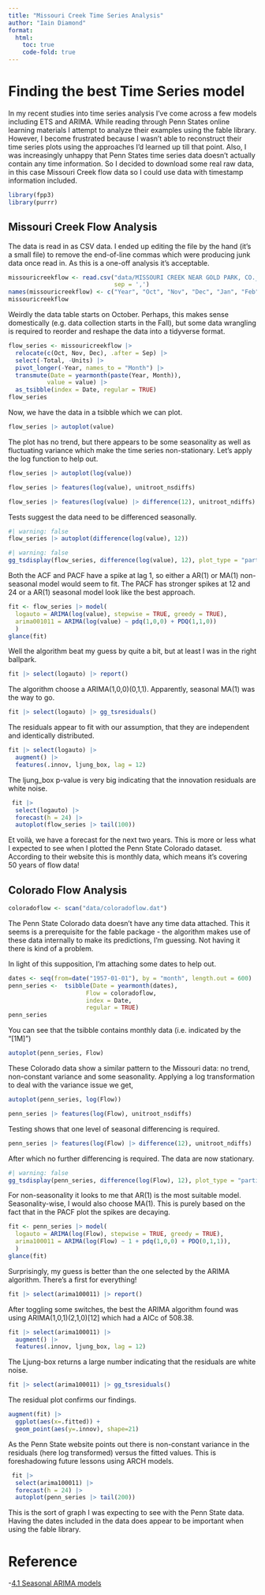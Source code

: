 ```yaml
---
title: "Missouri Creek Time Series Analysis"
author: "Iain Diamond"
format: 
  html:
    toc: true
    code-fold: true
---
```


# Finding the best Time Series model

In my recent studies into time series analysis I've come across a few models including ETS and ARIMA. While reading through Penn States online learning materials I attempt to analyze their examples using the fable library. However, I become frustrated because I wasn't able to reconstruct their time series plots using the approaches I'd learned up till that point. Also, I was increasingly unhappy that Penn States time series data doesn't actually contain any time information. So I decided to download some real raw data, in this case Missouri Creek flow data so I could use data with timestamp information included.

```r
library(fpp3)
library(purrr)
```
## Missouri Creek Flow Analysis

The data is read in as CSV data. I ended up editing the file by the hand (it's a small file) to remove the end-of-line commas which were producing junk data once read in. As this is a one-off analysis it's acceptable.
```r
missouricreekflow <- read.csv("data/MISSOURI CREEK NEAR GOLD PARK, CO._SummaryTable_202403110927.csv",
                              sep = ',')
names(missouricreekflow) <- c("Year", "Oct", "Nov", "Dec", "Jan", "Feb", "Mar", "Apr", "May", "Jun", "Jul", "Aug", "Sep", "Total", "Units")
missouricreekflow
```
Weirdly the data table starts on October. Perhaps, this makes sense domestically (e.g. data collection starts in the Fall), but some data wrangling is required to reorder and reshape the data into a tidyverse format.

```r
flow_series <- missouricreekflow |> 
  relocate(c(Oct, Nov, Dec), .after = Sep) |> 
  select(-Total, -Units) |> 
  pivot_longer(-Year, names_to = "Month") |> 
  transmute(Date = yearmonth(paste(Year, Month)),
           value = value) |>
  as_tsibble(index = Date, regular = TRUE)
flow_series
```

Now, we have the data in a tsibble which we can plot.

```r
flow_series |> autoplot(value)
```
The plot has no trend, but there appears to be some seasonality as well as fluctuating variance which make the time series non-stationary. Let's apply the log function to help out.


```r
flow_series |> autoplot(log(value))
```



```r
flow_series |> features(log(value), unitroot_nsdiffs)
```


```r
flow_series |> features(log(value) |> difference(12), unitroot_ndiffs)
```
Tests suggest the data need to be differenced seasonally.

```r
#| warning: false
flow_series |> autoplot(difference(log(value), 12))
```


```r
#| warning: false
gg_tsdisplay(flow_series, difference(log(value), 12), plot_type = "partial", lag_max = 36)
```
Both the ACF and PACF have a spike at lag 1, so either a AR(1) or MA(1) non-seasonal model would seem to fit. The PACF has stronger spikes at 12 and 24 or a AR(1) seasonal model look like the best approach.

```r
fit <- flow_series |> model(
  logauto = ARIMA(log(value), stepwise = TRUE, greedy = TRUE),
  arima001011 = ARIMA(log(value) ~ pdq(1,0,0) + PDQ(1,1,0))
  )
glance(fit)
```
Well the algorithm beat my guess by quite a bit, but at least I was in the right ballpark.

```r
fit |> select(logauto) |> report()
```
The algorithm choose a ARIMA(1,0,0)(0,1,1). Apparently, seasonal MA(1) was the way to go.

```r
fit |> select(logauto) |> gg_tsresiduals()
```
The residuals appear to fit with our assumption, that they are independent and identically distributed.

```r
fit |> select(logauto) |>  
  augment() |> 
  features(.innov, ljung_box, lag = 12)
```
The ljung_box p-value is very big indicating that the innovation residuals are white noise.


```r
 fit |> 
  select(logauto) |> 
  forecast(h = 24) |> 
  autoplot(flow_series |> tail(100))
```

Et voilà, we have a forecast for the next two years. This is more or less what I expected to see when I plotted the Penn State Colorado dataset. According to their website this is monthly data, which means it's covering 50 years of flow data!

## Colorado Flow Analysis

```r
coloradoflow <- scan("data/coloradoflow.dat")
```
The Penn State Colorado data doesn't have any time data attached. This it seems is a prerequisite for the fable package - the algorithm makes use of these data internally to make its predictions, I'm guessing. Not having it there is kind of a problem.

In light of this supposition, I'm attaching some dates to help out.

```r
dates <- seq(from=date("1957-01-01"), by = "month", length.out = 600)
penn_series <-  tsibble(Date = yearmonth(dates), 
                      Flow = coloradoflow,
                      index = Date,
                      regular = TRUE)
penn_series
```

You can see that the tsibble contains monthly data (i.e. indicated by the "[1M]")

```r
autoplot(penn_series, Flow)
```
These Colorado data show a similar pattern to the Missouri data: no trend, non-constant variance and some seasonality. Applying a log transformation to deal with the variance issue we get,

```r
autoplot(penn_series, log(Flow))
```

```r
penn_series |> features(log(Flow), unitroot_nsdiffs)
```
Testing shows that one level of seasonal differencing is required.

```r
penn_series |> features(log(Flow) |> difference(12), unitroot_ndiffs)
```
After which no further differencing is required. The data are now stationary.

```r
#| warning: false
gg_tsdisplay(penn_series, difference(log(Flow), 12), plot_type = "partial", lag_max = 36)
```

For non-seasonality it looks to me that AR(1) is the most suitable model. Seasonality-wise, I would also choose MA(1). This is purely based on the fact that in the PACF plot the spikes are decaying.



```r
fit <- penn_series |> model(
  logauto = ARIMA(log(Flow), stepwise = TRUE, greedy = TRUE),
  arima100011 = ARIMA(log(Flow) ~ 1 + pdq(1,0,0) + PDQ(0,1,1)),
  )
glance(fit)
```
Surprisingly, my guess is better than the one selected by the ARIMA algorithm. There's a first for everything!

```r
fit |> select(arima100011) |> report()
```
After toggling some switches, the best the ARIMA algorithm found was using ARIMA(1,0,1)(2,1,0)[12] which had a AICc of 508.38.

```r
fit |> select(arima100011) |>  
  augment() |> 
  features(.innov, ljung_box, lag = 12)
```
The Ljung-box returns a large number indicating that the residuals are white noise.


```r
fit |> select(arima100011) |> gg_tsresiduals()
```

The residual plot confirms our findings.

```r
augment(fit) |> 
  ggplot(aes(x=.fitted)) +
  geom_point(aes(y=.innov), shape=21)
```
As the Penn State website points out there is non-constant variance in the residuals (here log transformed) versus the fitted values. This is foreshadowing future lessons using ARCH models.


```r
 fit |> 
  select(arima100011) |> 
  forecast(h = 24) |> 
  autoplot(penn_series |> tail(200))
```

This is the sort of graph I was expecting to see with the Penn State data. Having the dates included in the data does appear to be important when using the fable library.


# Reference

-[4.1 Seasonal ARIMA models](https://online.stat.psu.edu/stat510/lesson/4/4.1)
